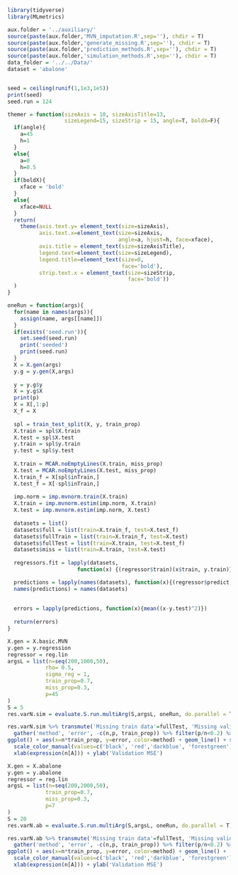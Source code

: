 ```r
library(tidyverse)
library(MLmetrics)
```

```r
aux.folder = '../auxiliary/'
source(paste(aux.folder,'MVN_imputation.R',sep=''), chdir = T)
source(paste(aux.folder,'generate_missing.R',sep=''), chdir = T)
source(paste(aux.folder,'prediction_methods.R',sep=''), chdir = T)
source(paste(aux.folder,'simulation_methods.R',sep=''), chdir = T)
data_folder = '../../Data/'
dataset = 'abalone'


seed = ceiling(runif(1,1e3,1e5))
print(seed)
seed.run = 124

themer = function(sizeAxis = 10, sizeAxisTitle=13,
                  sizeLegend=15, sizeStrip = 15, angle=T, boldX=F){
  if(angle){
    a=45
    h=1
  }
  else{
    a=0
    h=0.5
  }
  if(boldX){
    xface = 'bold'
  }
  else{
    xface=NULL
  }
  return(
    theme(axis.text.y= element_text(size=sizeAxis),
          axis.text.x=element_text(size=sizeAxis,
                                   angle=a, hjust=h, face=xface),
          axis.title = element_text(size=sizeAxisTitle),
          legend.text=element_text(size=sizeLegend),
          legend.title=element_text(size=0,
                                    face='bold'),
          strip.text.x = element_text(size=sizeStrip,
                                      face='bold'))
  )
}
``` 

```r
oneRun = function(args){
  for(name in names(args)){
    assign(name, args[[name]])
  }
  if(exists('seed.run')){
    set.seed(seed.run)
    print('seeded')
    print(seed.run)
  }
  X = X.gen(args)
  y.g = y.gen(X,args)
  
  y = y.g$y
  X = y.g$X
  print(p)
  X = X[,1:p]
  X_f = X
  
  spl = train_test_split(X, y, train_prop)
  X.train = spl$X.train
  X.test = spl$X.test
  y.train = spl$y.train
  y.test = spl$y.test
  
  X.train = MCAR.noEmptyLines(X.train, miss_prop)
  X.test = MCAR.noEmptyLines(X.test, miss_prop)
  X.train_f = X[spl$inTrain,]
  X.test_f = X[-spl$inTrain,]
  
  imp.norm = imp.mvnorm.train(X.train)
  X.train = imp.mvnorm.estim(imp.norm, X.train)
  X.test = imp.mvnorm.estim(imp.norm, X.test)
  
  datasets = list()
  datasets$full = list(train=X.train_f, test=X.test_f)
  datasets$fullTrain = list(train=X.train_f, test=X.test)
  datasets$fullTest = list(train=X.train, test=X.test_f)
  datasets$miss = list(train=X.train, test=X.test)
  
  regressors.fit = lapply(datasets,
                      function(x) {(regressor$train)(x$train, y.train)})

  predictions = lapply(names(datasets), function(x){(regressor$predict)(regressors.fit[[x]], datasets[[x]]$test)})
  names(predictions) = names(datasets)
  
  
  errors = lapply(predictions, function(x){mean((x-y.test)^2)})
  
  return(errors)
}
```

```r
X.gen = X.basic.MVN
y.gen = y.regression
regressor = reg.lin
argsL = list(n=seq(200,1000,50),
            rho= 0.5,
            sigma_reg = 1,
            train_prop=0.7,
            miss_prop=0.3,
            p=45
)
S = 5
res.varN.sim = evaluate.S.run.multiArg(S,argsL, oneRun, do.parallel = T) 

```
```r
res.varN.sim %>% transmute('Missing train data'=fullTest, 'Missing validation data'=fullTrain, 'Missing in both'=miss, 'Fully observed data'=full, n=n, p=p, train_prop) %>% #filter(n>300) %>%
  gather('method', 'error', -c(n,p, train_prop)) %>% filter(p/n<0.2) %>%
ggplot() + aes(x=n*train_prop, y=error, color=method) + geom_line() + scale_y_log10() + themer(angle=F) +
  scale_color_manual(values=c('black', 'red','darkblue', 'forestgreen')) +
  xlab(expression(n[A])) + ylab('Validation MSE')
```


```r
X.gen = X.abalone
y.gen = y.abalone
regressor = reg.lin
argsL = list(n=seq(200,2000,50),
            train_prop=0.7,
            miss_prop=0.3,
            p=7
)
S = 20
res.varN.ab = evaluate.S.run.multiArg(S,argsL, oneRun, do.parallel = T) 

```
```r
res.varN.ab %>% transmute('Missing train data'=fullTest, 'Missing validation data'=fullTrain, 'Missing in both'=miss, 'Fully observed data'=full, n=n, p=p, train_prop) %>%
  gather('method', 'error', -c(n,p, train_prop)) %>% filter(p/n<0.2) %>%
ggplot() + aes(x=n*train_prop, y=error, color=method) + geom_line() +  themer(angle=F) +#scale_y_log10() +
  scale_color_manual(values=c('black', 'red','darkblue', 'forestgreen')) +
  xlab(expression(n[A])) + ylab('Validation MSE')
```


